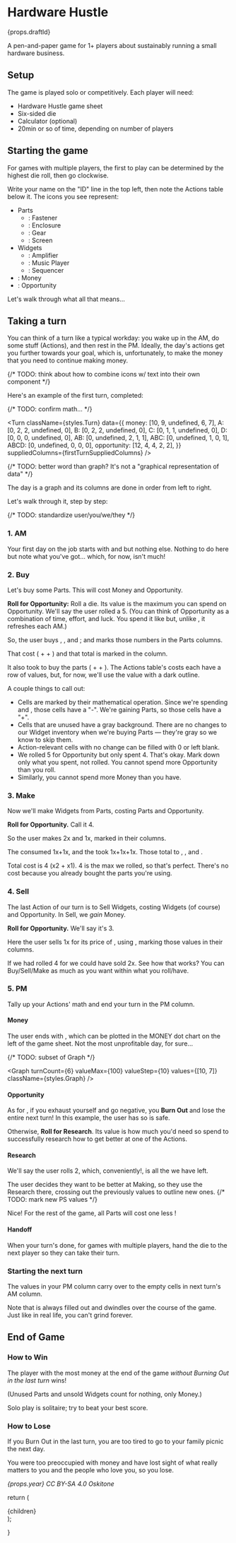 

# Hardware Hustle

<p>{props.draftId}</p>

A pen-and-paper game for 1+ players about sustainably running a small hardware business.

## Setup

The game is played solo or competitively. Each player will need:

- Hardware Hustle game sheet
- Six-sided die
- Calculator (optional)
- 20min or so of time, depending on number of players

## Starting the game

For games with multiple players, the first to play can be determined by the highest die roll, then go clockwise.

Write your name on the "ID" line in the top left, then note the Actions table below it. The icons you see represent:

- Parts
  - <Icon id="A" />: Fastener
  - <Icon id="B" />: Enclosure
  - <Icon id="C" />: Gear
  - <Icon id="D" />: Screen
- Widgets
  - <Icon id="AB" />: Amplifier
  - <Icon id="ABC" />: Music Player
  - <Icon id="ABCD" />: Sequencer
- <Icon id="money" />: Money
- <Icon id="opportunity" />: Opportunity

Let's walk through what all that means...

## Taking a turn

You can think of a turn like a typical workday: you wake up in the AM, do some stuff (Actions), and then rest in the PM. Ideally, the day's actions get you further towards your goal, which is, unfortunately, to make the money that you need to continue making money.

{/* TODO: think about how to combine icons w/ text into their own component */}

Here's an example of the first turn, completed:

{/* TODO: confirm math... */}

<Turn
  className={styles.Turn}
  data={{
    money: [10, 9, undefined, 6, 7],
    A: [0, 2, 2, undefined, 0],
    B: [0, 2, 2, undefined, 0],
    C: [0, 1, 1, undefined, 0],
    D: [0, 0, 0, undefined, 0],
    AB: [0, undefined, 2, 1, 1],
    ABC: [0, undefined, 1, 0, 1],
    ABCD: [0, undefined, 0, 0, 0],
    opportunity: [12, 4, 4, 2, 2],
  }}
  suppliedColumns={firstTurnSuppliedColumns}
/>

{/* TODO: better word than graph? It's not a "graphical representation of data" */}

The day is a graph and its columns are done in order from left to right.

Let's walk through it, step by step:

{/* TODO: standardize user/you/we/they */}

### 1. AM

Your first day on the job starts with <Icon id="money" prefix="10" /> and <Icon id="opportunity" prefix="12" /> but nothing else. Nothing to do here but note what you've got... which, for now, isn't much!

### 2. Buy

Let's buy some Parts. This will cost Money and Opportunity.

**Roll for Opportunity:** Roll a die. Its value is the maximum you can spend on Opportunity. We'll say the user rolled a 5. (You can think of Opportunity as a combination of time, effort, and luck. You spend it like <Icon id="money" /> but, unlike <Icon id="money" />, it refreshes each AM.)

So, the user buys <Icon id="A" prefix="2" />, <Icon id="B" prefix="2" />, and <Icon id="C" prefix="1" />; and marks those numbers in the Parts columns.

<ActionsTable actions={[ACTIONS.BUY]} className={styles.ActionsTable} />

That cost <Icon id="money" suffix="9" /> (<Icon id="money" inline suffix="1x2" /> + <Icon id="money" inline suffix="2x2" /> + <Icon id="money" inline suffix="3" />) and that total is marked in the <Icon id="money" /> column.

It also took <Icon id="opportunity" suffix="4" /> to buy the parts (<Icon id="opportunity" inline suffix="0x2" /> + <Icon id="opportunity" inline suffix="1x2" /> + <Icon id="opportunity" inline suffix="2" />). The Actions table's <Icon id="opportunity" /> costs each have a row of values, but, for now, we'll use the value with a dark outline.

A couple things to call out:

- Cells are marked by their mathematical operation. Since we're spending <Icon id="money" /> and <Icon id="opportunity" />, those cells have a "-". We're gaining Parts, so those cells have a "+".
- Cells that are unused have a gray background. There are no changes to our Widget inventory when we're buying Parts &mdash; they're gray so we know to skip them.
- Action-relevant cells with no change can be filled with 0 or left blank.
- We rolled 5 for Opportunity but only spent 4. That's okay. Mark down only what you spent, not rolled. You cannot spend more Opportunity than you roll.
- Similarly, you cannot spend more Money than you have.

### 3. Make

Now we'll make Widgets from Parts, costing Parts and Opportunity.

**Roll for Opportunity.** Call it 4.

So the user makes 2x<Icon id="AB" /> and 1x<Icon id="ABC" />, marked in their columns.

<ActionsTable actions={[ACTIONS.MAKE]} className={styles.ActionsTable} />

The <Icon id="AB" /> consumed 1x<Icon id="A" />+1x<Icon id="B" />, and the <Icon id="ABC" /> took 1x<Icon id="A" />+1x<Icon id="B" />+1x<Icon id="C" />. Those total to <Icon id="A" suffix="2" />, <Icon id="B" suffix="2" />, and <Icon id="C" suffix="1" />.

Total <Icon id="opportunity" /> cost is 4 (<Icon id="opportunity" suffix="1" />x2 + <Icon id="opportunity" suffix="2" />x1). 4 is the max we rolled, so that's perfect. There's no <Icon id="money" /> cost because you already bought the parts you're using.

### 4. Sell

The last Action of our turn is to Sell Widgets, costing Widgets (of course) and Opportunity. In Sell, we _gain_ Money.

**Roll for Opportunity.** We'll say it's 3.

Here the user sells 1x<Icon id="AB" /> for its price of <Icon id="money" suffix="6" />, using <Icon id="opportunity" suffix="2" />, marking those values in their columns.

<ActionsTable actions={[ACTIONS.SELL]} className={styles.ActionsTable} />

If we had rolled 4 for <Icon id="opportunity" /> we could have sold 2x<Icon id="AB" />. See how that works? You can Buy/Sell/Make as much as you want within what you roll/have.

### 5. PM

Tally up your Actions' math and end your turn in the PM column.

#### Money

The user ends with <Icon id="money" suffix="7" />, which can be plotted in the MONEY dot chart on the left of the game sheet. Not the most unprofitable day, for sure...

{/* TODO: subset of Graph */}

<Graph
  turnCount={6}
  valueMax={100}
  valueStep={10}
  values={[10, 7]}
  className={styles.Graph}
/>

#### Opportunity

As for <Icon id="opportunity" />, if you exhaust yourself and go negative, you **Burn Out** and lose the entire next turn! In this example, the user has <Icon id="opportunity" suffix="2" /> so is safe.

Otherwise, **Roll for Research**. Its value is how much <Icon id="opportunity" /> you'd need so spend to successfully research how to get better at one of the Actions.

#### Research

We'll say the user rolls 2, which, conveniently!, is all the <Icon id="opportunity" /> we have left.

The user decides they want to be better at Making, so they use the Research there, crossing out the previously values to outline new ones.
{/* TODO: mark new PS values */}

<ActionsTable className={styles.ActionsTable} />

Nice! For the rest of the game, all Parts will cost one less <Icon id="opportunity" />!

#### Handoff

When your turn's done, for games with multiple players, hand the die to the next player so they can take their turn.

### Starting the next turn

The values in your PM column carry over to the empty cells in next turn's AM column.

Note that <Icon id="opportunity" /> is always filled out and dwindles over the course of the game. Just like in real life, you can't grind forever.

## End of Game

### How to Win

The player with the most money at the end of the game _without Burning Out in the last turn_ wins!

(Unused Parts and unsold Widgets count for nothing, only Money.)

Solo play is solitaire; try to beat your best score.

### How to Lose

If you Burn Out in the last turn, you are too tired to go to your family picnic the next day.

You were too preoccupied with money and have lost sight of what really matters to you and the people who love you, so you lose.

_{props.year} CC BY-SA 4.0 Oskitone_

  return (
    <div className={styles.rules}>
      {children}
    </div>
  );

}
